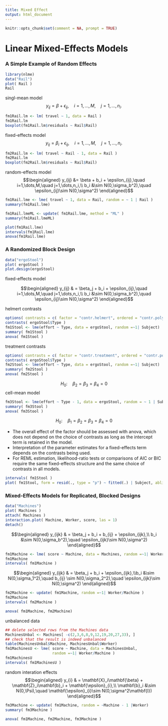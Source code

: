 ---
title: Mixed Effect
output: html_document
---

```{R setup, include = FALSE}
knitr::opts_chunk$set(comment = NA, prompt = TRUE)
```

# Linear Mixed-Effects Models

### A Simple Example of Random Effects

```{r}
library(nlme)
data("Rail")
plot( Rail )
Rail
```
singl-mean model
$$y_{ij} = \beta + \epsilon_{ij},\quad i=1,\dots,M,\quad j=1,\dots,n_i.$$
```{r}
fm1Rail.lm <- lm( travel ~ 1, data = Rail )
fm1Rail.lm
boxplot(fm1Rail.lm$residuals ~ Rail$Rail)
```
fixed-effects model
$$y_{ij} = \beta_i + \epsilon_{ij},\quad i=1,\dots,M,\quad j=1,\dots,n_i.$$
```{r}
fm2Rail.lm <- lm( travel ~ Rail - 1, data = Rail )
fm2Rail.lm
boxplot(fm2Rail.lm$residuals ~ Rail$Rail)
```
random-effects model
$$\begin{aligned}
y_{ij} &= \beta + b_i + \epsilon_{ij},\quad i=1,\dots,M,\quad j=1,\dots,n_i,\\
b_i &\sim N(0,\sigma_b^2),\quad \epsilon_{ij}\sim N(0,\sigma^2)
\end{aligned}$$
```{r}
fm1Rail.lme <- lme( travel ~ 1, data = Rail, random = ~ 1 | Rail )
summary(fm1Rail.lme)
```

```{r}
fm1Rail.lmeML <- update( fm1Rail.lme, method = "ML" )
summary(fm1Rail.lmeML)
```

```{r}
plot(fm1Rail.lme)
intervals(fm1Rail.lme)
anova(fm1Rail.lme)
```

###  A Randomized Block Design
```{r}
data("ergoStool")
plot( ergoStool )
plot.design(ergoStool)
```
fixed-effects model

$$\begin{aligned}
y_{ij} & = \beta_j + b_i + \epsilon_{ij},\quad i=1,\dots,M,\quad j=1,\dots,n_i,\\
b_i &\sim N(0,\sigma_b^2),\quad \epsilon_{ij}\sim N(0,\sigma^2)
\end{aligned}$$

helmert contrasts
```{r}
options( contrasts = c( factor = "contr.helmert", ordered = "contr.poly" ) )
contrasts( ergoStool$Type )
fm1Stool <- lme(effort ~ Type, data = ergoStool, random =~1| Subject)
summary( fm1Stool )
anova( fm1Stool )
```
treatment contrasts
```{r}
options( contrasts = c( factor = "contr.treatment", ordered = "contr.poly" ) )
contrasts( ergoStool$Type )
fm2Stool <- lme(effort ~ Type, data = ergoStool, random =~1| Subject)
summary( fm2Stool )
anova( fm2Stool )
```
$$H_0:\quad \beta_2=\beta_3=\beta_4=0$$
cell-mean model
```{r}
fm3Stool <- lme(effort ~ Type - 1, data = ergoStool, random = ~ 1 | Subject)
summary( fm3Stool )
anova( fm3Stool )
```
$$H_0:\quad \beta_1 = \beta_2=\beta_3=\beta_4=0$$

- The overall effect of the factor should be assessed with anova, which does not depend on the choice of contrasts as long as the intercept term is retained in the model.
- Interpretation of the parameter estimates for a fixed-effects term depends on the contrasts being used.
- For REML estimation, likelihood-ratio tests or comparisons of AIC
or BIC require the same fixed-effects structure and the same choice
of contrasts in all models.

```{r}
intervals( fm1Stool )
plot( fm1Stool, form = resid(., type = "p") ~ fitted(.) | Subject, abline = 0 )
```

### Mixed-Effects Models for Replicated, Blocked Designs
```{r}
data("Machines")
plot( Machines )
attach( Machines ) 
interaction.plot( Machine, Worker, score, las = 1) 
detach()
```

$$\begin{aligned}
y_{ijk} & = \beta_j + b_i + b_{ij} + \epsilon_{ijk},\\
b_i &\sim N(0,\sigma_b^2),\quad \epsilon_{ijk}\sim N(0,\sigma^2)
\end{aligned}$$
```{r}
fm1Machine <- lme( score ~ Machine, data = Machines, random =~1| Worker )
fm1Machine
intervals( fm1Machine )
```


$$\begin{aligned}
y_{ijk} & = \beta_j + b_i + \epsilon_{ijk},\\b_i &\sim N(0,\sigma_1^2),\quad b_{ij} \sim N(0,\sigma_2^2),\quad \epsilon_{ijk}\sim N(0,\sigma^2)
\end{aligned}$$
```{r}
fm2Machine <- update( fm1Machine, random =~1| Worker/Machine )
fm2Machine
intervals( fm2Machine )
```
```{r}
anova( fm1Machine, fm2Machine)
```

unbalanced data
```{r}
## delete selected rows from the Machines data
MachinesUnbal <- Machines[ -c(2,3,6,8,9,12,19,20,27,33), ]
## check that the result is indeed unbalanced
table(MachinesUnbal$Machine, MachinesUnbal$Worker)
fm1MachinesU <- lme( score ~ Machine, data = MachinesUnbal,
                     random =~1| Worker/Machine )
fm1MachinesU
intervals( fm1MachinesU )
```

random interation effects
$$\begin{aligned}
y_{i} & = \mathbf{X}_i\mathbf{\beta} + \mathbf{Z}_i\mathbf{b}_i +  \mathbf{\epsilon}_{i},\\
\mathbf{b}_i &\sim N(0,\Psi),\quad \mathbf{\epsilon}_{i}\sim N(0,\sigma^2\mathbf{I})
\end{aligned}$$
```{r}
fm3Machine <- update( fm1Machine, random = ~Machine - 1 |Worker)
summary( fm3Machine )
```

```{r}
anova( fm1Machine, fm2Machine, fm3Machine )
```